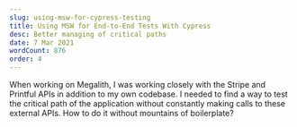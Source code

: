 ```yaml
---
slug: using-msw-for-cypress-testing
title: Using MSW for End-to-End Tests With Cypress
desc: Better managing of critical paths
date: 7 Mar 2021
wordCount: 876
order: 4
---
```


When working on Megalith, I was working closely with the Stripe and Printful APIs in addition to my own codebase. I needed to find a way to test the critical path of the application without constantly making calls to these external APIs. How to do it without mountains of boilerplate?